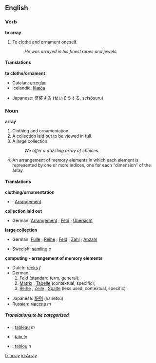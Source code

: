 ==English==

===Verb===
'''to array'''

#<!--DefA--> To clothe and ornament oneself.
#: ''He was arrayed in his finest robes and jewels.''

====Translations====
'''to clothe/ornament'''
{{top}}
*Catalan: [[arreglar]]
*Icelandic: [[klæða]]
{{mid}}
*Japanese: [[盛装する]] (せいそうする, seisōsuru)
{{bottom}}

===Noun===
'''array'''

#<!--DefB--> Clothing and ornamentation.
#<!--DefC--> A collection laid out to be viewed in full.
#<!--DefD--> A large collection.
#: ''We offer a dazzling array of choices.''
#<!--DefE--> {{computing}} An arrangement of memory elements in which each element is represented by one or more indices, one for each "dimension" of the array.

====Translations====
<!--DefB-->'''clothing/ornamentation'''
{{top}}
*{{ttbc|German}}: [[Arrangement]] {{n}} <!-- this translation is imho uncertain/questionable -- ~~~~ --> 
{{mid}}
{{bottom}}

<!--DefC-->'''collection laid out'''
{{top}}
*German: [[Arrangement]] {{n}}; [[Feld]] {{n}}; [[Übersicht]] {{f}}
{{mid}}
{{bottom}}

<!--DefD-->'''large collection'''
{{top}}
*German: [[Fülle]] {{f}}; [[Reihe]] {{f}}; [[Feld]] {{n}}; [[Zahl]] {{f}}; [[Anzahl]] {{f}}
{{mid}}
*Swedish: [[samling]] ''c''
{{bottom}}

<!--DefE-->'''computing - arrangement of memory elements'''
{{top}}
*Dutch: [[reeks]] ''f''
*German:
*#[[Feld]] {{n}} (standard term, general);
*#[[Matrix]] {{f}}, [[Tabelle]] {{f}} (contextual, specific);
*#[[Reihe]] {{f}}, [[Zeile]] {{f}}, [[Spalte]] {{f}} (less used, contextual, specific)
{{mid}}
*Japanese: [[配列]] (hairetsu)
*Russian: [[массив]] ''m''
{{bottom}}

=====Translations to be categorized=====
{{checktrans}}
<!--Remove this section once all of the translations below have been moved into the tables above.-->
*{{ttbc|French}}: [[tableau]] ''m''
*{{ttbc|Ido|[[Ido]]}}: [[tabelo]]
*{{ttbc|Romanian}}: [[tablou]] ''n''

[[fr:array]]
[[io:Array]]